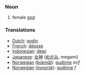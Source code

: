 === Noun ===

#female [[god]]

=== Translations ===
*[[Dutch]]: [[godin]]
*[[French]]: [[déesse]]
*[[Indonesian]]: [[dewi]]
*[[Japanese]]: [[女神]] ([[めがみ]], megami)
*[[Norwegian]] ([[bokmål]]): [[gudinne]] ''m/f''
*[[Norwegian]] ([[nynorsk]]): [[gudinne]] ''f''